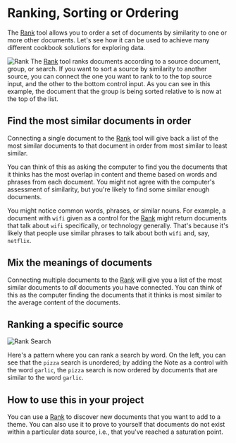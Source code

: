 
# <WinIcon type="Rank" /> Ranking, Sorting or Ordering
The <WinIcon type="Rank" /> [Rank](/resources/reference#-ranking) tool allows you to order
a set of documents by similarity to one or more other documents. Let's see how it can be 
used to achieve many different cookbook solutions for exploring data.

![Rank](/docs/rank-group.gif)
The <WinIcon type="Rank" /> [Rank](/resources/reference#-ranking) tool ranks documents according to a source document, group, or search. If you want to sort a 
source by similarity to another source, you can connect the one you want to rank to to the top source 
input, and the other to the bottom control input. As you can see in this example, the document that 
the group is being sorted relative to is now at the top of the list.

## Find the most similar documents in order
Connecting a single document to the <WinIcon type="Rank" /> [Rank](/resources/reference#-ranking)
tool will give back a list of the most similar documents to that document in order from most similar
to least similar. 

You can think of this as asking the computer to find you the documents that it thinks has the most
overlap in content and theme based on words and phrases from each document. You might not agree 
with the computer's assessment of similarity, but you're likely to find some similar enough documents.

You might notice common words, phrases, or similar nouns. For example, a document with `wifi` given as 
a control for the <WinIcon type="Rank" /> [Rank](/resources/reference#-ranking) might return documents 
that talk about `wifi` specifically, or technology generally. That's because it's likely that people
use similar phrases to talk about both `wifi` and, say, `netflix`.

## Mix the meanings of documents
Connecting multiple documents to the <WinIcon type="Rank" /> [Rank](/resources/reference#-ranking)
will give you a list of the most similar documents to *all* documents you have connected. You can
think of this as the computer finding the documents that it thinks is most similar to the average
content of the documents. 

## Ranking a specific source
![Rank Search](/docs/rank-search-by-word.png)

Here's a pattern where you can rank a search by word. On the left, you can see that the
`pizza` search is unordered; by adding the Note as a control with the word `garlic`, the `pizza` search
is now ordered by documents that are similar to the word `garlic`.

## How to use this in your project
You can use a <WinIcon type="Rank" /> [Rank](/resources/reference#-ranking) to discover new documents
that you want to add to a theme. You can also use it to prove to yourself that documents do not exist
within a particular data source, i.e., that you've reached a saturation point. 
